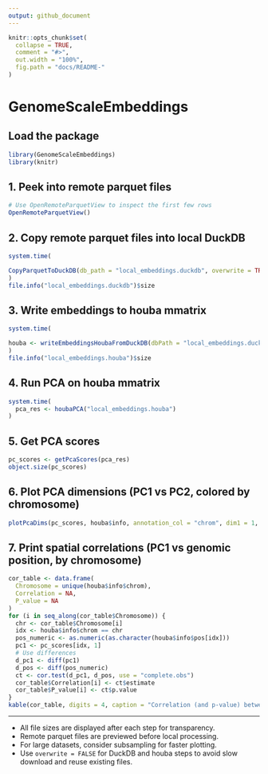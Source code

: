 ```yaml
---
output: github_document
---
```


```r
knitr::opts_chunk$set(
  collapse = TRUE,
  comment = "#>",
  out.width = "100%",
  fig.path = "docs/README-"
)
```

# GenomeScaleEmbeddings

## Load the package

```r
library(GenomeScaleEmbeddings)
library(knitr)
```

## 1. Peek into remote parquet files

```r
# Use OpenRemoteParquetView to inspect the first few rows
OpenRemoteParquetView()
```

## 2. Copy remote parquet files into local DuckDB

```r
system.time(

CopyParquetToDuckDB(db_path = "local_embeddings.duckdb", overwrite = TRUE)
)
file.info("local_embeddings.duckdb")$size
```

## 3. Write embeddings to houba mmatrix

```r
system.time(

houba <- writeEmbeddingsHoubaFromDuckDB(dbPath = "local_embeddings.duckdb", overwrite = FALSE)
)
file.info("local_embeddings.houba")$size
```

## 4. Run PCA on houba mmatrix

```r
system.time(
  pca_res <- houbaPCA("local_embeddings.houba")
)
```

## 5. Get PCA scores

```r
pc_scores <- getPcaScores(pca_res)
object.size(pc_scores)
```

## 6. Plot PCA dimensions (PC1 vs PC2, colored by chromosome)

```r
plotPcaDims(pc_scores, houba$info, annotation_col = "chrom", dim1 = 1, dim2 = 2)
```

## 7. Print spatial correlations (PC1 vs genomic position, by chromosome)

```r
cor_table <- data.frame(
  Chromosome = unique(houba$info$chrom),
  Correlation = NA,
  P_value = NA
)
for (i in seq_along(cor_table$Chromosome)) {
  chr <- cor_table$Chromosome[i]
  idx <- houba$info$chrom == chr
  pos_numeric <- as.numeric(as.character(houba$info$pos[idx]))
  pc1 <- pc_scores[idx, 1]
  # Use differences
  d_pc1 <- diff(pc1)
  d_pos <- diff(pos_numeric)
  ct <- cor.test(d_pc1, d_pos, use = "complete.obs")
  cor_table$Correlation[i] <- ct$estimate
  cor_table$P_value[i] <- ct$p.value
}
kable(cor_table, digits = 4, caption = "Correlation (and p-value) between PC1 and Genomic Position differences by Chromosome")
```

---

- All file sizes are displayed after each step for transparency.
- Remote parquet files are previewed before local processing.
- For large datasets, consider subsampling for faster plotting.
- Use `overwrite = FALSE` for DuckDB and houba steps to avoid slow download and reuse existing files.
